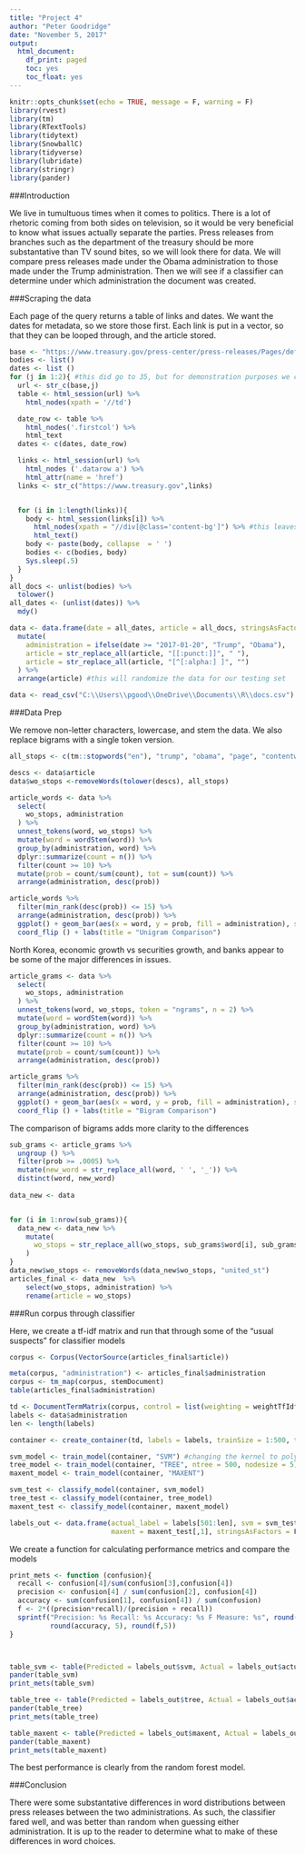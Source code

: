 ```yaml
---
title: "Project 4"
author: "Peter Goodridge"
date: "November 5, 2017"
output: 
  html_document:
    df_print: paged
    toc: yes
    toc_float: yes
---
```


```r
knitr::opts_chunk$set(echo = TRUE, message = F, warning = F)
library(rvest)
library(tm)
library(RTextTools)
library(tidytext)
library(SnowballC)
library(tidyverse)
library(lubridate)
library(stringr)
library(pander)
```

###Introduction

We live in tumultuous times when it comes to politics.  There is a lot of rhetoric coming from both sides on television, so it would be very beneficial to know what issues actually separate the parties.  Press releases from branches such as the department of the treasury should be more substantative than TV sound bites, so we will look there for data.  We will compare press releases made under the Obama administration to those made under the Trump administration.  Then we will see if a classifier can determine under which administration the document was created.

###Scraping the data

Each page of the query returns a table of links and dates.  We want the dates for metadata, so we store those first.  Each link is put in a vector, so that they can be looped through, and the article stored.
```r
base <- "https://www.treasury.gov/press-center/press-releases/Pages/default.aspx?dtend=2017-11-01&page="
bodies <- list()
dates <- list ()
for (j in 1:2){ #this did go to 35, but for demonstration purposes we change it to 2
  url <- str_c(base,j)
  table <- html_session(url) %>%
    html_nodes(xpath = '//td')

  date_row <- table %>%
    html_nodes('.firstcol') %>%
    html_text
  dates <- c(dates, date_row)

  links <- html_session(url) %>%
    html_nodes ('.datarow a') %>%
    html_attr(name = 'href')
  links <- str_c("https://www.treasury.gov",links)


  for (i in 1:length(links)){
    body <- html_session(links[i]) %>%
      html_nodes(xpath = "//div[@class='content-bg']") %>% #this leaves some undesirable text, but it is removed later
      html_text()
    body <- paste(body, collapse  = ' ')
    bodies <- c(bodies, body)
    Sys.sleep(.5)
  }
}
all_docs <- unlist(bodies) %>%
  tolower()
all_dates <- (unlist(dates)) %>%
  mdy()

data <- data.frame(date = all_dates, article = all_docs, stringsAsFactors = F) %>%
  mutate(
    administration = ifelse(date >= "2017-01-20", "Trump", "Obama"),
    article = str_replace_all(article, "[[:punct:]]", " "),
    article = str_replace_all(article, "[^[:alpha:] ]", "")
  ) %>% 
  arrange(article) #this will randomize the data for our testing set

```

```r
data <- read_csv("C:\\Users\\pgood\\OneDrive\\Documents\\R\\docs.csv")
```

###Data Prep

We remove non-letter characters, lowercase, and stem the data.  We also replace bigrams with a single token version.
```r
all_stops <- c(tm::stopwords("en"), "trump", "obama", "page", "contentwashington", letters)

descs <- data$article
data$wo_stops <-removeWords(tolower(descs), all_stops)

article_words <- data %>%
  select(
    wo_stops, administration
  ) %>%
  unnest_tokens(word, wo_stops) %>%
  mutate(word = wordStem(word)) %>%
  group_by(administration, word) %>%
  dplyr::summarize(count = n()) %>%
  filter(count >= 10) %>%
  mutate(prob = count/sum(count), tot = sum(count)) %>%
  arrange(administration, desc(prob))

article_words %>% 
  filter(min_rank(desc(prob)) <= 15) %>%
  arrange(administration, desc(prob)) %>%
  ggplot() + geom_bar(aes(x = word, y = prob, fill = administration), stat = "identity") + facet_wrap(~administration) +
  coord_flip () + labs(title = "Unigram Comparison")
```

North Korea, economic growth vs securities growth, and banks appear to be some of the major differences in issues.

```r
article_grams <- data %>%
  select(
    wo_stops, administration
  ) %>%
  unnest_tokens(word, wo_stops, token = "ngrams", n = 2) %>%
  mutate(word = wordStem(word)) %>%
  group_by(administration, word) %>%
  dplyr::summarize(count = n()) %>%
  filter(count >= 10) %>%
  mutate(prob = count/sum(count)) %>%
  arrange(administration, desc(prob))

article_grams %>% 
  filter(min_rank(desc(prob)) <= 15) %>%
  arrange(administration, desc(prob)) %>%
  ggplot() + geom_bar(aes(x = word, y = prob, fill = administration), stat = "identity") + facet_wrap(~administration) +
  coord_flip () + labs(title = "Bigram Comparison")
```

The comparison of bigrams adds more clarity to the differences

```r

sub_grams <- article_grams %>%
  ungroup () %>%
  filter(prob >= .0005) %>%
  mutate(new_word = str_replace_all(word, ' ', '_')) %>%
  distinct(word, new_word)
  
data_new <- data


for (i in 1:nrow(sub_grams)){
  data_new <- data_new %>%
    mutate(
      wo_stops = str_replace_all(wo_stops, sub_grams$word[i], sub_grams$new_word[i])
    ) 
}
data_new$wo_stops <- removeWords(data_new$wo_stops, "united_st")
articles_final <- data_new  %>%
    select(wo_stops, administration) %>%
    rename(article = wo_stops)
```


###Run corpus through classifier

Here, we create a tf-idf matrix and run that through some of the "usual suspects" for classifier models

```r
corpus <- Corpus(VectorSource(articles_final$article))

meta(corpus, "administration") <- articles_final$administration
corpus <- tm_map(corpus, stemDocument)
table(articles_final$administration)

td <- DocumentTermMatrix(corpus, control = list(weighting = weightTfIdf))
labels <- data$administration
len <- length(labels)

container <- create_container(td, labels = labels, trainSize = 1:500, testSize = 501:len, virgin = F)

svm_model <- train_model(container, "SVM") #changing the kernel to polynomial hurt performance
tree_model <- train_model(container, "TREE", ntree = 500, nodesize = 5)
maxent_model <- train_model(container, "MAXENT")

svm_test <- classify_model(container, svm_model)
tree_test <- classify_model(container, tree_model)
maxent_test <- classify_model(container, maxent_model)

labels_out <- data.frame(actual_label = labels[501:len], svm = svm_test[,1], tree = tree_test[,1], 
                         maxent = maxent_test[,1], stringsAsFactors = F)

```

We create a function for calculating performance metrics and compare the models

```r
print_mets <- function (confusion){
  recall <- confusion[4]/sum(confusion[3],confusion[4])
  precision <- confusion[4] / sum(confusion[2], confusion[4])
  accuracy <- sum(confusion[1], confusion[4]) / sum(confusion)
  f <- 2*((precision*recall)/(precision + recall))
  sprintf("Precision: %s Recall: %s Accuracy: %s F Measure: %s", round(precision, 5), round(recall,5),
          round(accuracy, 5), round(f,5))
}



table_svm <- table(Predicted = labels_out$svm, Actual = labels_out$actual_label)
pander(table_svm)
print_mets(table_svm)

table_tree <- table(Predicted = labels_out$tree, Actual = labels_out$actual_label)
pander(table_tree)
print_mets(table_tree)

table_maxent <- table(Predicted = labels_out$maxent, Actual = labels_out$actual_label)
pander(table_maxent)
print_mets(table_maxent)
```

The best performance is clearly from the random forest model.

###Conclusion

There were some substantative differences in word distributions between press releases between the two administrations. As such, the classifier fared well, and was better than random when guessing either administration.  It is up to the reader to determine what to make of these differences in word choices.

